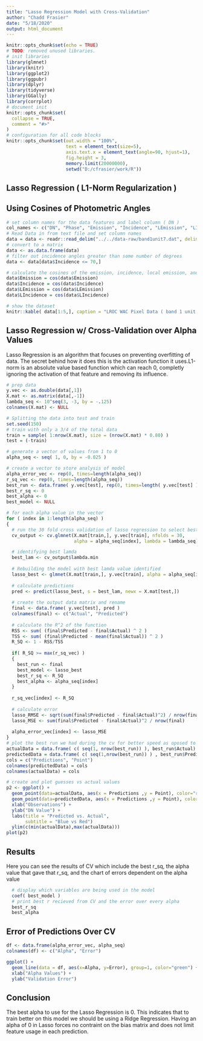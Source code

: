 ```yaml
---
title: "Lasso Regression Model with Cross-Validation"
author: "Chadd Frasier"
date: "5/18/2020"
output: html_document
---
```

```r
knitr::opts_chunk$set(echo = TRUE)
# TODO: removed unused libraries. 
# init libraries
library(glmnet)
library(knitr)
library(ggplot2)
library(ggpubr)
library(dplyr)
library(tidyverse)
library(GGally)
library(corrplot)
# document init
knitr::opts_chunk$set(
  collapse = TRUE,
  comment = "#>"
)
# configuration for all code blocks
knitr::opts_chunk$set(out.width = "100%",
                      text = element_text(size=5),
                      axis.text.x = element_text(angle=90, hjust=1),
                      fig.height = 3,
                      memory.limit(20000000),
                      setwd("D:/cfrasier/work/R"))
```
## Lasso Regression ( L1-Norm Regularization )
## Using Cosines of Photometric Angles
```r
# set column names for the data features and label column ( DN )
col_names <- c("DN", "Phase", "Emission", "Incidence", "LEmission", "LIncidence", "Lat", "Long", "SunAz", "CraftAz")
# Read Data in from text file and set column names
data = data <- readr::read_delim("../../data-raw/band1unit7.dat", delim = " ", col_names = col_names, trim_ws = TRUE)
# convert to a matrix
data <- as.data.frame(data)
# filter out incidence angles greater than some number of degrees
data <- data[data$Incidence <= 70,]

# calculate the cosines of the emission, incidence, local emission, and local incidence
data$Emission = cos(data$Emission)
data$Incidence = cos(data$Incidence)
data$LEmission = cos(data$LEmission)
data$LIncidence = cos(data$LIncidence)

# show the dataset
knitr::kable( data[1:5,], caption = "LROC WAC Pixel Data ( band 1 unit 7 )" )
```

## Lasso Regression w/ Cross-Validation over Alpha Values
Lasso Regression is an algorithm that focuses on preventing overfitting of data. The secret behind how it does this is the activation function it uses.L1-norm is an absolute value based function which can reach 0, completly ignoring the activation of that feature and removing its influence. 
```r
# prep data
y.vec <- as.double(data[,1])
X.mat <- as.matrix(data[,-1])
lambda_seq <- 10^seq(3, -3, by = -.125)
colnames(X.mat) <- NULL

# Splitting the data into test and train
set.seed(150)
# train with only a 3/4 of the total data
train = sample( 1:nrow(X.mat), size = (nrow(X.mat) * 0.80) )
test = (-train)

# generate a vector of values from 1 to 0
alpha_seq <- seq( 1, 0, by = -0.025 )

# create a vector to store analysis of model
alpha_error_vec <- rep(0, times=length(alpha_seq))
r_sq_vec <- rep(0, times=length(alpha_seq))
best_run <- data.frame( y.vec[test], rep(0, times=length( y.vec[test] ) ) )
best_r_sq <- 0
best_alpha <- 0
best_model <- NULL

# for each alpha value in the vector
for ( index in 1:length(alpha_seq) )
{
  # run the 30 fold cross validation of lasso regression to select best lambda
  cv_output <- cv.glmnet(X.mat[train,], y.vec[train], nfolds = 30, 
                         alpha = alpha_seq[index], lambda = lambda_seq)

  # identifying best lamda
  best_lam <- cv_output$lambda.min
  
  # Rebuilding the model with best lamda value identified
  lasso_best <- glmnet(X.mat[train,], y.vec[train], alpha = alpha_seq[index], lambda = best_lam)
  
  # calculate predictions
  pred <- predict(lasso_best, s = best_lam, newx = X.mat[test,])
  
  # create the output data matrix and rename
  final <- data.frame( y.vec[test], pred )
  colnames(final) <- c("Actual", "Predicted")
  
  # calculate the R^2 of the function
  RSS <- sum( (final$Predicted - final$Actual) ^ 2 )
  TSS <- sum( (final$Predicted - mean(final$Actual)) ^ 2 ) 
  R_SQ <- 1 - RSS/TSS
  
  if( R_SQ >= max(r_sq_vec) )
  {
    best_run <- final
    best_model <- lasso_best
    best_r_sq <- R_SQ
    best_alpha <- alpha_seq[index]
  }
  
  r_sq_vec[index] <- R_SQ
  
  # calculate error
  lasso_RMSE <- sqrt(sum(final$Predicted - final$Actual)^2) / nrow(final)
  lasso_MSE <- sum(final$Predicted - final$Actual)^2 / nrow(final)
  
  alpha_error_vec[index] <- lasso_MSE
}
# plot the best run we had during the cv for better speed as oposed to printing all runs
actualData = data.frame( c( seq(1, nrow(best_run)) ), best_run$Actual)
predictedData = data.frame( c( seq(1,nrow(best_run)) ) , best_run$Predicted)
cols = c("Predictions", "Point")
colnames(predictedData) = cols
colnames(actualData) = cols

# create and plot guesses vs actual values
p2 <- ggplot() +
  geom_point(data=actualData, aes(x = Predictions ,y = Point), color="red") +
  geom_point(data=predictedData, aes(x = Predictions ,y = Point), color="blue") +
  xlab("Observations") +
  ylab("DN Value") +
  labs(title = "Predicted vs. Actual",
       subtitle = "Blue vs Red")
  ylim(c(min(actualData),max(actualData))) 
plot(p2)
```

## Results
Here you can see the results of CV which include the best r_sq, the alpha value that gave that r_sq, and the chart of errors dependent on the alpha value
```r
  # display which variables are being used in the model
  coef( best_model )
  # print best r recieved from CV and the error over every alpha
  best_r_sq
  best_alpha
```
## Error of Predictions Over CV
```r
df <- data.frame(alpha_error_vec, alpha_seq)
colnames(df) <- c("Alpha", "Error")

ggplot() +
  geom_line(data = df, aes(x=Alpha, y=Error), group=1, color="green") +
  xlab("Alpha Values") +
  ylab("Validation Error")
```

## Conclusion
The best alpha to use for the Lasso Regression is 0. This indicates that to train better on this model we should be using a Ridge Regression. Having an alpha of 0 in Lasso forces no contraint on the bias matrix and does not limit feature usage in each prediction.